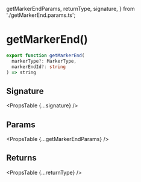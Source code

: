   getMarkerEndParams,
  returnType,
  signature,
} from './getMarkerEnd.params.ts';

# getMarkerEnd()

```ts
export function getMarkerEnd(
  markerType?: MarkerType,
  markerEndId?: string
) => string
```

## Signature

<PropsTable {...signature} />

## Params

<PropsTable {...getMarkerEndParams} />

## Returns

<PropsTable {...returnType} />
